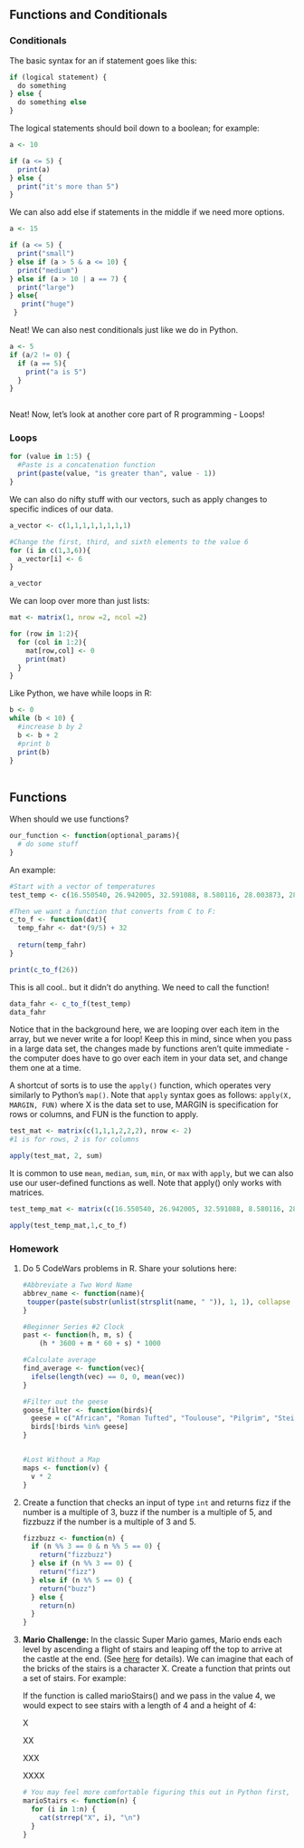 ## Functions and Conditionals

### Conditionals

The basic syntax for an if statement goes like this:

```r
if (logical statement) {
  do something
} else {
  do something else
}
```

The logical statements should boil down to a boolean; for example:

```r
a <- 10

if (a <= 5) {
  print(a)
} else {
  print("it's more than 5")
}


```

We can also add else if statements in the middle if we need more options.

```r
a <- 15

if (a <= 5) {
  print("small")
} else if (a > 5 & a <= 10) {
  print("medium")
} else if (a > 10 | a == 7) {
  print("large")
} else{
   print("huge")
 }
```

Neat! We can also nest conditionals just like we do in Python.

```r
a <- 5
if (a/2 != 0) {
  if (a == 5){
    print("a is 5")
  }
}
    
```

Neat! Now, let's look at another core part of R programming - Loops!

### Loops

```r
for (value in 1:5) {
  #Paste is a concatenation function
  print(paste(value, "is greater than", value - 1))
}
```

We can also do nifty stuff with our vectors, such as apply changes to specific indices of our data.

```r
a_vector <- c(1,1,1,1,1,1,1,1)

#Change the first, third, and sixth elements to the value 6
for (i in c(1,3,6)){
  a_vector[i] <- 6
}

a_vector
```

We can loop over more than just lists:

```r
mat <- matrix(1, nrow =2, ncol =2)

for (row in 1:2){
  for (col in 1:2){
    mat[row,col] <- 0
    print(mat)
  }
}
```

Like Python, we have while loops in R:

```r
b <- 0
while (b < 10) {
  #increase b by 2
  b <- b + 2
  #print b
  print(b)
}
  
```

## Functions

When should we use functions?

```r
our_function <- function(optional_params){
  # do some stuff
}
```

An example:

```r
#Start with a vector of temperatures 
test_temp <- c(16.550540, 26.942005, 32.591088, 8.580116, 28.003873, 28.542391, 20.976820, 21.173577, 21.048836, 18.769735)

#Then we want a function that converts from C to F:
c_to_f <- function(dat){
  temp_fahr <- dat*(9/5) + 32
  
  return(temp_fahr)
}

print(c_to_f(26))
```

This is all cool.. but it didn't do anything. We need to call the function!

```r
data_fahr <- c_to_f(test_temp)
data_fahr
```

Notice that in the background here, we are looping over each item in the array, but we never write a for loop! Keep this in mind, since when you pass in a large data set, the changes made by functions aren't quite immediate - the computer does have to go over each item in your data set, and change them one at a time.

A shortcut of sorts is to use the `apply()` function, which operates very similarly to Python's `map()`. Note that `apply` syntax goes as follows: `apply(X, MARGIN, FUN)` where X is the data set to use, MARGIN is specification for rows or columns, and FUN is the function to apply.

```r
test_mat <- matrix(c(1,1,1,2,2,2), nrow <- 2)
#1 is for rows, 2 is for columns

apply(test_mat, 2, sum)
```

It is common to use `mean`, `median`, `sum`, `min`, or `max` with `apply`, but we can also use our user-defined functions as well. Note that apply() only works with matrices.

```r
test_temp_mat <- matrix(c(16.550540, 26.942005, 32.591088, 8.580116, 28.003873, 28.542391, 20.976820, 21.173577, 21.048836, 18.769735), nrow =2)

apply(test_temp_mat,1,c_to_f)
```

### Homework

1.  Do 5 CodeWars problems in R. Share your solutions here:

    ```r
    #Abbreviate a Two Word Name
    abbrev_name <- function(name){
     toupper(paste(substr(unlist(strsplit(name, " ")), 1, 1), collapse = "."))
    }

    #Beginner Series #2 Clock
    past <- function(h, m, s) {
        (h * 3600 + m * 60 + s) * 1000
      
    #Calculate average
    find_average <- function(vec){
      ifelse(length(vec) == 0, 0, mean(vec))
    }

    #Filter out the geese
    goose_filter <- function(birds){
      geese = c("African", "Roman Tufted", "Toulouse", "Pilgrim", "Steinbacher")
      birds[!birds %in% geese]
    }


    #Lost Without a Map
    maps <- function(v) {
      v * 2
    }
    ```

2.  Create a function that checks an input of type `int` and returns fizz if the number is a multiple of 3, buzz if the number is a multiple of 5, and fizzbuzz if the number is a multiple of 3 and 5.

    ```r
    fizzbuzz <- function(n) {
      if (n %% 3 == 0 & n %% 5 == 0) {
        return("fizzbuzz")
      } else if (n %% 3 == 0) {
        return("fizz")
      } else if (n %% 5 == 0) {
        return("buzz")
      } else {
        return(n)
      }
    }
    ```

3.  **Mario Challenge:** In the classic Super Mario games, Mario ends each level by ascending a flight of stairs and leaping off the top to arrive at the castle at the end. (See [here](https://youtu.be/-avspZlbOWU?t=55) for details). We can imagine that each of the bricks of the stairs is a character X. Create a function that prints out a set of stairs. For example:

    If the function is called marioStairs() and we pass in the value 4, we would expect to see stairs with a length of 4 and a height of 4:

    X

    XX

    XXX

    XXXX

    ```r
    # You may feel more comfortable figuring this out in Python first, then translating into R later.
    marioStairs <- function(n) {
      for (i in 1:n) {
        cat(strrep("X", i), "\n")
      }
    }
    ```
